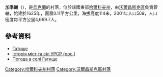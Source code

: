 {{coord|50|18|16|N|36|51|50|E|scale:100000_region:UA|display=title}}

'''加季謝'''（{{lang-uk|Гатище}}），是[[烏克蘭|烏克蘭]]的村落，位於該國東部[[哈爾科夫州|哈爾科夫州]]，由[[沃爾昌斯克區|沃爾昌斯克區]]負責管轄，始建於1625年，面積0.11平方公里，海拔高度114米，2001年人口509，人口密度每平方公里4,669.7人。

==參考資料==
* [http://w1.c1.rada.gov.ua/pls/z7502/A005?rdat1=13.09.2011&rf7571=32748 Гатище]{{dead link|date=2017年11月 |bot=InternetArchiveBot |fix-attempted=yes }}
* [https://web.archive.org/web/20111217082125/http://www.igsu.org.ua/Harkovskja.obl/Volczanskij.rajon/Gatisce.html Історія міст та сіл УРСР (рос.)]
* [http://weather.in.ua/ua/har'kovskaja/4979 Погода в селі Гатище]{{Wayback|url=http://weather.in.ua/ua/har'kovskaja/4979 |date=20160323030106 }}

{{DEFAULTSORT:Гатище}}
[[Category:哈爾科夫州村落|Category:哈爾科夫州村落]]
[[Category:沃爾昌斯克區村落|Category:沃爾昌斯克區村落]]


{{Kharkiv-geo-stub}}